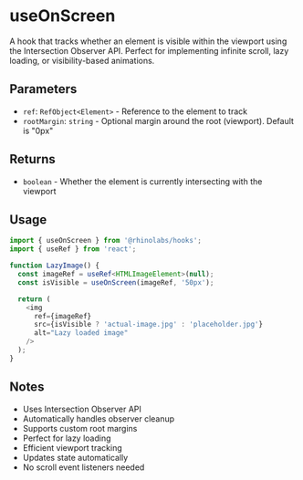 # useOnScreen

A hook that tracks whether an element is visible within the viewport using the Intersection Observer API. Perfect for implementing infinite scroll, lazy loading, or visibility-based animations.

## Parameters

- `ref`: `RefObject<Element>` - Reference to the element to track
- `rootMargin`: `string` - Optional margin around the root (viewport). Default is "0px"

## Returns

- `boolean` - Whether the element is currently intersecting with the viewport

## Usage

```typescript
import { useOnScreen } from '@rhinolabs/hooks';
import { useRef } from 'react';

function LazyImage() {
  const imageRef = useRef<HTMLImageElement>(null);
  const isVisible = useOnScreen(imageRef, '50px');

  return (
    <img
      ref={imageRef}
      src={isVisible ? 'actual-image.jpg' : 'placeholder.jpg'}
      alt="Lazy loaded image"
    />
  );
}
```

## Notes

- Uses Intersection Observer API
- Automatically handles observer cleanup
- Supports custom root margins
- Perfect for lazy loading
- Efficient viewport tracking
- Updates state automatically
- No scroll event listeners needed
